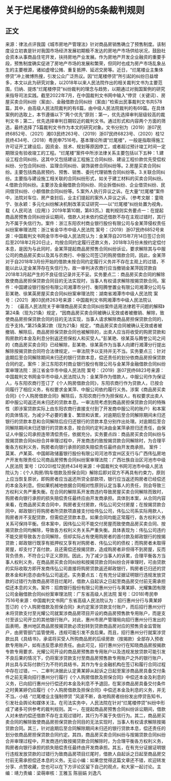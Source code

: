 # 关于烂尾楼停贷纠纷的5条裁判规则
## 正文
来源：律法点评我国《城市房地产管理法》针对商品房销售确立了预售制度。该制度设立初衷是针对我国市场经济发展初期极不发达的房地产市场供给状况，鼓励社会资本从事商品住宅开发，扶持房地产业发展。作为房地产开发企业融资的重要手段，预售制度确实促进了房地产市场的发展和繁荣，但同时也成为房产市场乱象丛生的主要根源，诸如虚增公摊、重复抵押、延迟交房等。近日，“烂尾楼业主集体停贷”冲上微博热搜，引发公众广泛热议。因“烂尾楼停贷”所引起的纠纷日益增多，本文以此为研究对象，以2018年以来人民法院作出的相关裁判文书为主要范围，归纳、提炼“烂尾楼停贷”纠纷裁判的理念与趋势，以期通过对我国案例的研究来指导司法实践。截至2022年7月，在中国裁判文书网中输入“停贷（关键词）、房屋买卖合同纠纷（案由）、金融借款合同纠纷（案由）”检索出民事裁判文书共578篇，其中，由高级人民法院裁判的有6篇，由中级人民法院裁判的有69篇。在具体案例的选取上，本节遵循以下“两个优先”原则：第一，优先选择审判层级较高的裁判文书；第二，优先选择审判日期较近的裁判文书。通过形式和内容两个方面的筛选，最终选择了5篇裁判文书作为本文的研究对象。文书分别为（2019）浙07民终6852号、（2021）湘03民终263号、（2019）浙07民终6823号、（2020）桂12民终434号、（2018）粤民申7516号。基本理论所谓“烂尾楼”，一般是指取得施工许可证开工建设后，因资金、技术、规划等原因停工，或者超过预计竣工时间一定期限没有验收竣工的工程。“烂尾楼”案件中所涉法律关系主要包括以下五种：1.建设工程合同纠纷。这其中又包括建设工程施工合同纠纷、建设工程价款优先受偿权纠纷、分包合同纠纷、监理合同纠纷、装饰装修合同纠纷等。2.房屋买卖合同纠纷。主要包括商品房预约、预售、销售、委托代理销售合同纠纷等。3.关联合同纠纷。主要指与建设施工相关联的合同纠纷形式，如关于建工材料的买卖合同纠纷。4.借款合同纠纷。主要涉及金融借款合同纠纷、同业拆借纠纷、企业借贷纠纷、民间借贷纠纷、小额借款合同纠纷等。5.案外人执行异议之诉。在大量“烂尾楼”案件中，法院对车位、房产查封后，业主们提起的案外人异议之诉。（参考文献：童晓宁、张永颖：多元化纠纷解决机制改革实证研究——以“烂尾楼”纠纷处置为视角，载《人民司法（应用）》2019年第10期，第83页。）裁判规则实务要点一：在提起商品房预售合同纠纷诉讼期间，借款人对未依约偿还借款不存在主观过错时，其行为不属于失信行为。案件：浙江东阳农村商业银行股份有限公司与金某萍侵权责任纠纷案审理法院：浙江省金华市中级人民法院 案号：（2019）浙07民终6852号来源：中国裁判文书网金华市中级人民法院认为：金某萍自2015年7月14日签订合同后至2018年2月20日止，均按合同约定履行还款义务，2018年3月份未按约定偿付本息，是因为与此同时，金某萍提起商品房预售合同纠纷诉讼，要求解除其与中服公司的商品房买卖以及其与农商行、中服公司签订的购房借款合同，因此，金某萍对于自2018年3月份开始的借款未按合同约定履行义务并不存在主观上的过错，不能以此认定金某萍存在失信行为，故一审判决农商行应当撤销金某萍因贷款自2018年3月起产生的不良征信记录并无不妥。实务要点二：商品房买卖合同的解除致使商品房担保贷款合同目的无法实现时，当事人有权请求解除按揭贷款合同。案件：中国建设银行股份有限公司湘潭市分行、衡阳腾誉置业有限公司湘潭分公司与彭某艳、徐某英房屋买卖合同纠纷案审理法院：湖南省湘潭市中级人民法院 案号：（2021）湘03民终263号来源：中国裁判文书网湘潭市中级人民法院认为： 《最高人民法院关于审理商品房买卖合同纠纷案件适用法律若干问题的解释》第24条（现为21条）规定，“因商品房买卖合同被确认无效或者被撤销、解除，致使商品房担保贷款合同的目的无法实现，当事人请求解除商品房担保贷款合同的，应予支持。”第25条第2款（现为21条）规定，“商品房买卖合同被确认无效或者被撤销、解除后，商品房担保贷款合同也被解除的，出卖人应当将收受的购房贷款和购房款的本金及利息分别返还担保权人和买受人。”彭某艳、徐某英与腾誉公司之间的《商品房买卖合同》已经解除，彭某艳、徐某英作为当事人向建行湘潭分行提出解除按揭贷款合同符合法律规定，一审法院予以支持并无不当。实务要点三：针对逾期后至合同解除期间未归还的银行贷款本息，偿还责任的划分依商品房担保贷款合同约定。案件：浙江东阳农村商业银行股份有限公司与金某萍金融借款合同纠纷案审理法院：浙江省金华市中级人民法院 案号：（2019）浙07民终6823号来源：中国裁判文书网金华市中级人民法院认为：金某萍作为借款人，中服公司作为保证人，与东阳农商行签订了《个人购房借款合同》，东阳农商行作为贷款人，已按合同履行了相应义务，有权要求金某萍、中服公司依约履行义务。涉案《商品房买卖合同》《个人购房借款合同》解除后，东阳农商行作为担保权人，有权要求出卖人即中服公司返还尚未归还的贷款本息。一审法院考虑到商品房担保贷款合同的特殊性（即涉案贷款实际上由东阳农商行直接支付到了开发商中服公司的账户）和本案的具体情况，为减少不必要的重复、繁琐和诉累，对逾期后至合同解除期间未归还银行的贷款本息和合同解除后应归还银行的贷款本息分别作出处理。对逾期后至合同解除期间未归还银行的贷款本息，按合同约定判决由金某萍承担归还责任，由保证人中服公司承担连带清偿责任，依据充分。实务要点四：商品房买卖合同纠纷与按揭贷款合同纠纷合并审理过程中，开发商违约致按揭贷款合同解除时，为合理平衡各方权利义务，购房者向银行承担的损失赔偿责任最终由开发商承担。 案件：莫某、卢某英、中国邮政储蓄银行股份有限公司河池市宜州区支行与广西伟弘房地产开发有限责任公司商品房预售合同纠纷案审理法院：广西壮族自治区河池市中级人民法院 案号：(2020)桂12民终434号来源：中国裁判文书网河池市中级人民法院认为：《个人购房/购车借款及担保合同》解除后即对双方不再具有约束力，原则上应当恢复原状，即购房者应当返还所贷全部款项，银行应当返还购房者已经偿还的本金及利息。但如果机械地依据合同相对性原则认定当事人的责任，则会导致三方权利义务严重失衡。在合同的解除系开发商违约导致房屋买卖合同解除而致时，购房者向银行承担的损失赔偿责任最终应由开发商承担。具体到本案，从合同内容来看，在商品房买卖合同中，购房者支付房款，伟弘公司交付房屋；在按揭贷款合同中，邮政银行将购房者所贷款项直接支付给伟弘公司，伟弘公司系实际用款人，购房者并不支配贷款，但需偿还贷款本息。如果合同均能正常履行，各方权利义务关系可保持平衡。但本案中，因伟弘公司不能交付房屋而致使商品房买卖合同、按揭贷款合同均解除，导致各方权利义务关系严重失衡。具体表现为：伟弘公司违约不能交房导致各方合同解除，但却实际占有使用购房者的首付款及邮政银行的按揭贷款；邮政银行既享有抵押权又享有对购房者、伟弘公司的债权；而购房者未取得房屋，却支付了首付款，且还需偿还按揭贷款，造成购房者非但得不到房屋，反而背负债务，不符合公平正义原则。因此，为了减少当事人的诉累，合理平衡各方当事人权利义务，在商品房买卖合同纠纷和按揭贷款合同纠纷合并审理时，可由贷款的实际收取方即开发商伟弘公司直接将购房贷款返还邮政银行，购房者已归还的贷款本金和利息亦由伟弘公司返还。实务要点五：在有充分证据证明银行违规发放贷款的过错行为致商品房项目烂尾时，借款人自起诉之日起至商品房交付前无需承担偿还本息的义务。案件：招商银行股份有限公司惠州分行与黄某婷、光耀集团有限公司金融借款合同纠纷案审理法院：广东省高级人民法院 案号：(2018)粤民申7516号来源：中国裁判文书网广东省高级人民法院认为：招行惠州分行与黄某婷签订的《个人购房借款及担保合同》未约定案涉贷款支付账户，而后招行惠州分行未将贷款支付至光耀公司就案涉商品房项目开设的商品房预售款专用账户，而是支付至该公司开立的其他银行账户。对此，惠州市房产管理局向招行惠州分行发出的函表明，惠州地区商品房按揭贷款必须划转到贷款商品房对应的预售资金监管账户，由房管部门监管使用，违规可能引发不良后果。而且，招行惠州分行就案涉贷款出具《具结书》，承诺将买受人所购商品房的后续房款（按揭款）全部存入预收款专用账户，如有违反愿承担责任。由此可见，招行惠州分行在知晓商品房按揭款专款专用要求、光耀公司开设的商品房预售款专用账户以及违规发放贷款可能引发不良后果的情况下，仍将案涉贷款支付至商品房预售款专用账户之外的银行账户，并出具与实际付款行为不符的具结书，其作为专业金融机构在签订和履行合同过程中存在过错，一、二审判决据此认定黄某婷从起诉之日起至案涉商品房具备交付条件之前无需向招行惠州分行履行《个人购房借款及担保合同》中偿还本金及利息的义务，已向招行惠州分行偿还的本金及利息不予退回，在案涉商品房具备交付条件之时黄某婷仍应履行《个人购房借款及担保合同》中偿还本金及利息的义务，并无不当。· 小结 ·“烂尾楼业主强制停贷 ”风波不断，各地购房者纷纷发出停贷告知书，引发社会舆论和媒体关注。在司法实务中，人民法院在针对“烂尾楼停贷”纠纷中形成了诸多可供参考的裁判规则。其一，在提起商品房预售合同纠纷诉讼期间，借款人对未依约偿还借款不存在主观过错时，其行为不属于失信行为。其二，商品房买卖合同的解除致使商品房担保贷款合同目的无法实现时，当事人有权请求解除按揭贷款合同。其三，针对逾期后至合同解除期间未归还的银行贷款本息，偿还责任的划分依商品房担保贷款合同约定。其四，商品房买卖合同纠纷与按揭贷款合同纠纷合并审理过程中，开发商违约致按揭贷款合同解除时，为合理平衡各方权利义务，购房者向银行承担的损失赔偿责任最终由开发商承担。其五，在有充分证据证明银行违规发放贷款的过错行为致商品房项目烂尾时，借款人自起诉之日起至商品房交付前无需承担偿还本息的义务。无讼小编：如果您觉得这篇文章还不错，欢迎转发分享、点赞收藏，您也可以在下方评论区留下自己的观点，和大家一起讨论。主编：靖力责编：梁萌审核：王雅玉 陈丽娟 刘逸凡